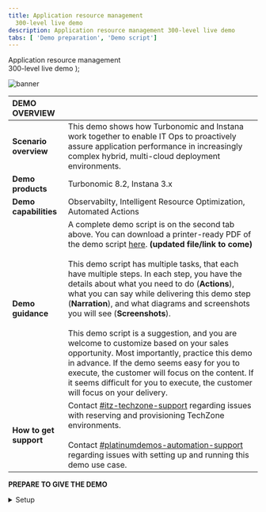 ```yaml
---
title: Application resource management
  300-level live demo
description: Application resource management 300-level live demo
tabs: [ 'Demo preparation', 'Demo script']
---
```


  <span>
    Application resource management <br/> 300-level live demo
  </span> );

![banner](./images/AIOps_Observability_300_Prep.jpg)
<span id="top"></span>

| DEMO OVERVIEW | |
| :--- | :--- |
| **Scenario overview** | This demo shows how Turbonomic and Instana work together to enable IT Ops to proactively assure application performance in increasingly complex hybrid, multi-cloud deployment environments. |
| **Demo products** | Turbonomic 8.2, Instana 3.x |
| **Demo capabilities** | Observabilty, Intelligent Resource Optimization, Automated Actions |
| **Demo guidance** | A complete demo script is on the second tab above. You can download a printer-ready PDF of the demo script <a href="./300-Observability-Demo-Script.pdf" target="_blank" rel="noreferrer">here</a>. **(updated file/link to come)**<br/><br/>This demo script has multiple tasks, that each have multiple steps. In each step, you have the details about what you need to do (**Actions**), what you can say while delivering this demo step (**Narration**), and what diagrams and screenshots you will see (**Screenshots**). <br/><br/> This demo script is a suggestion, and you are welcome to customize based on your sales opportunity. Most importantly, practice this demo in advance. If the demo seems easy for you to execute, the customer will focus on the content. If it seems difficult for you to execute, the customer will focus on your delivery. |
| **How to get support** | Contact <a href="https://ibm-cloud.slack.com/archives/C0124J683GW" target="_blank" rel="noreferrer">#itz-techzone-support</a> regarding issues with reserving and provisioning TechZone environments.<br/><br/>Contact <a href="https://ibm-cloud.slack.com/archives/C0216F39ACU" target="_blank" rel="noreferrer">#platinumdemos-automation-support</a> regarding issues with setting up and running this demo use case. |

**PREPARE TO GIVE THE DEMO**

<details>

<summary>Setup</summary>
<br/>

1. This Demo uses the <a href="https://cmc.coc-ibm.com/home" target="_blank" rel="noreferrer">CoC-managed clusters</a>.

<br/>

2. If you are not registered with the CoC, please <a href="https://cmc.coc-ibm.com/registration" target="_blank" rel="noreferrer">complete registration here</a> to get your personal credentials from the CoC LDAP systems.

<br/>

3. The clusters that will be used in this demo require you to reserve a time slot.

<br/>

4. This version of the Demo can allow multiple simultaneous users, as most of the Demo is read-only and does not change the state of the system. There is one step where you will define an automation policy. If you just enter the name provided in this document it will likely result in a conflict as the automation policy name may already be defined. It is suggested that you add a prefix or suffix unique to perhaps date and time for example, to make the automation policy name unique.

<br/>

5. The clusters we will be using for this demo are available under the Watson AIOPs category. Click **View Clusters**.

<br/>

IMAGE HERE

<br/>

6. We will be using the **Vader** cluster.

<br/>

IMAGE HERE

<br/>

7. You can **optionally** browse the **OCP Console** to understand how the cluster is laid out.

<br/>

8. Let’s view the RHOCP cluster and get the login credentials for Turbonomic and Instana by clicking **Go to Cluster Details**.

<br/>

IMAGE HERE

<br/>

9. Note down your CoC provided credentials to log into **Turbonomic** and **Instana** respectively.

<br/>

IMAGE HERE

<br/>

10. Click the **Turbonomic** link to launch the Turbonomic login page. Use your Turbonomic credentials to log in.

<br/>

IMAGE HERE

<br/>

11. Click the **Instana** link to launch the Instana login page. Use your Instana credentials to log in.

<br/>

IMAGE HERE

<br/>

12. Given the current limitations of the existing environments, this demo script requires access to two (2) Turbonomic instances. The Turbonomic instance defined above is hosted in the CoC, so we can refer to it as the CoC Turbonomic instance. The other Turbonomic instance we will use is hosted by the Turbonomic Team -  let’s refer to it as T-Turbonomic instance.

<br/>

13. Use the <a href="https://se2.demo.turbonomic.com/app/#/view/main/73841583066721/actions" target="_blank" rel="noreferrer">T-Turbo link</a> to log into the T-Turbonomic instance.

<br/>

14. **BEFORE** you start your demo, set up your desktop with three (3) browser tabs.

<br/>

• Tab 1: Instana<br/>
• Tab 2: Turbonomic Instance T<br/>
• Tab 3: Turbonomic Instance CoC<br/>
• Section 1 uses Instana on Tab 1<br/>
• Section 2 will use the Turbonomic Instance T Tab 2<br/>
• Section 3 will use theTurbonomic Instance CoC Tab 3<br/>
• Section 4 just switch back to Turbonomic Instance T Tab 2<br/><br/>

IMAGE HERE

<br/>

**Note**: T-Turbonomic Link and associated user credentials are found <a href="https://se2.demo.turbonomic.com/app/#/view/main/73841583066721/actions" target="_blank" rel="noreferrer">here</a>.

<br/>

**[Go to top](#top)**

</details>
